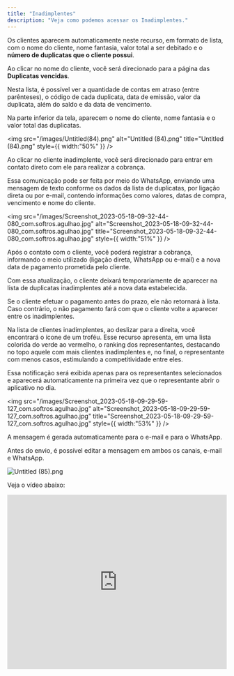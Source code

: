 ```yaml
---
title: "Inadimplentes"
description: "Veja como podemos acessar os Inadimplentes."
---
```


Os clientes aparecem automaticamente neste recurso, em formato de lista, com o nome do cliente, nome fantasia, valor total a ser debitado e o **número de duplicatas que o cliente possui**.

Ao clicar no nome do cliente, você será direcionado para a página das **Duplicatas vencidas**.

Nesta lista, é possível ver a quantidade de contas em atraso (entre parênteses), o código de cada duplicata, data de emissão, valor da duplicata, além do saldo e da data de vencimento.

Na parte inferior da tela, aparecem o nome do cliente, nome fantasia e o valor total das duplicatas.

<img
  src="/images/Untitled(84).png"
  alt="Untitled (84).png"
  title="Untitled (84).png"
  style={{ width:"50%" }}
/>

Ao clicar no cliente inadimplente, você será direcionado para entrar em contato direto com ele para realizar a cobrança.

Essa comunicação pode ser feita por meio do WhatsApp, enviando uma mensagem de texto conforme os dados da lista de duplicatas, por ligação direta ou por e-mail, contendo informações como valores, datas de compra, vencimento e nome do cliente.

<img
  src="/images/Screenshot_2023-05-18-09-32-44-080_com.softros.agulhao.jpg"
  alt="Screenshot_2023-05-18-09-32-44-080_com.softros.agulhao.jpg"
  title="Screenshot_2023-05-18-09-32-44-080_com.softros.agulhao.jpg"
  style={{ width:"51%" }}
/>

Após o contato com o cliente, você poderá registrar a cobrança, informando o meio utilizado (ligação direta, WhatsApp ou e-mail) e a nova data de pagamento prometida pelo cliente.

Com essa atualização, o cliente deixará temporariamente de aparecer na lista de duplicatas inadimplentes até a nova data estabelecida.

Se o cliente efetuar o pagamento antes do prazo, ele não retornará à lista. Caso contrário, o não pagamento fará com que o cliente volte a aparecer entre os inadimplentes.

Na lista de clientes inadimplentes, ao deslizar para a direita, você encontrará o ícone de um troféu. Esse recurso apresenta, em uma lista colorida do verde ao vermelho, o ranking dos representantes, destacando no topo aquele com mais clientes inadimplentes e, no final, o representante com menos casos, estimulando a competitividade entre eles.

Essa notificação será exibida apenas para os representantes selecionados e aparecerá automaticamente na primeira vez que o representante abrir o aplicativo no dia.

<img
  src="/images/Screenshot_2023-05-18-09-29-59-127_com.softros.agulhao.jpg"
  alt="Screenshot_2023-05-18-09-29-59-127_com.softros.agulhao.jpg"
  title="Screenshot_2023-05-18-09-29-59-127_com.softros.agulhao.jpg"
  style={{ width:"53%" }}
/>

A mensagem é gerada automaticamente para o e-mail e para o WhatsApp.

Antes do envio, é possível editar a mensagem em ambos os canais, e-mail e WhatsApp.

![Untitled (85).png](/images/Untitled\(85\).png)

Veja o vídeo abaixo:

<iframe width="100%" height="400" src="https://www.youtube.com/embed/0Zu0Kspy8vE?si=3Q7AAAU8kqwrjCMn" title="YouTube video player" frameborder="0" allow="accelerometer; autoplay; clipboard-write; encrypted-media; gyroscope; picture-in-picture; web-share" referrerpolicy="strict-origin-when-cross-origin" allowfullscreen />